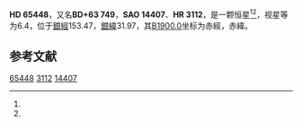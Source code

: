 {{Starbox begin
| name = HD 65448
}}
{{Starbox observe
| epoch = [[J2000.0|J2000.0]]
| constell = {{星座名待查}}<ref name=SIMBAD>{{cite web
 | url=http://simbad.u-strasbg.fr/simbad/sim-id?Ident=HR+3112
 | title =Pulsating variable Star
 | publisher=Centre de Données astronomiques de Strasbourg
 | work=SIMBAD
 | accessdate=2012-07-13}}</ref><ref name=DATA>{{cite web
 | url=http://vizier.u-strasbg.fr/viz-bin/VizieR-5?-out.add=.&-source=5050&-corr=PK=HR&-out.max=9999&HR=3112
 | title=VizieR Detailed Page
 | accessdate=2012-07-13
 | archive-date=2019-02-16
 | archive-url=https://web.archive.org/web/20190216115619/http://vizier.u-strasbg.fr/viz-bin/VizieR-5?-out.add=.&-source=5050&-corr=PK=HR&-out.max=9999&HR=3112
 | dead-url=no
 }}</ref>
| 星官 = 
| ra = {{RA|8|2|30.8}}<ref name=SIMBAD /><ref name=DATA />
| dec = {{DEC|+63|5|25}}<ref name=SIMBAD /><ref name=DATA />
| appmag_v = 6.4<ref name=SIMBAD /><ref name=DATA />
}}
{{Starbox character
| class = G1III<ref name=SIMBAD /><ref name=DATA />
| b-v = 0.59<ref name=SIMBAD /><ref name=DATA />
| u-b = 0.35<ref name=SIMBAD /><ref name=DATA />
| r-i = <ref name=SIMBAD /><ref name=DATA />
| variable = 
}}
{{Starbox astrometry
| radial_v = 0.35
| prop_mo_ra = 20
| parallax = 
| p_error = 
}}
{{Starbox catalog
| names =BD+63 749，[[SAO星表|SAO]] 14407，[[HD星表|HD]] 65448，[[HR星表|HR]] 3112}}
{{Starbox reference |Simbad=HR+3112}}
{{Starbox end}}

'''HD 65448'''，又名'''BD+63 749'''，'''SAO 14407'''、'''HR 3112'''，是一颗恒星<ref name=SIMBAD /><ref name=DATA />，视星等为6.4，位于[[銀道座標系|銀經]]153.47，[[銀道座標系|銀緯]]31.97，其[[B1900.0|B1900.0]]坐标为赤經{{RA|7|53|33.1}}，赤緯{{DEC|+63|31.97|54}}。

== 参考文献 ==
{{reflist}}

{{star-stub}}

[[Category:HD和HDE天體|65448]]
[[Category:HR天體|3112]]
[[Category:SAO天體|14407]]